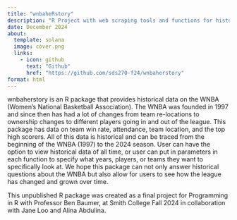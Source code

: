 ```yaml
---
title: "wnbaheRstory"
description: "R Project with web scraping tools and functions for historical WNBA data"
date: December 2024
about: 
  template: solana
  image: cover.png
  links: 
    - icon: github
      text: "Github"
      href: "https://github.com/sds270-f24/wnbaherstory"
format: html
---
```


wnbaherstory is an R package that provides historical data on the WNBA (Women’s National Basketball Association). The WNBA was founded in 1997 and since then has had a lot of changes from team re-locations to ownership changes to different players going in and out of the league. This package has data on team win rate, attendance, team location, and the top high scorers. All of this data is historical and can be traced from the beginning of the WNBA (1997) to the 2024 season. User can have the option to view historical data of all time, or user can put in parameters in each function to specify what years, players, or teams they want to specifically look at. We hope this package can not only answer historical questions about the WNBA but also allow for users to see how the league has changed and grown over time.

This unpublished R package was created as a final project for Programming in R with Professor Ben Baumer, at Smith College Fall 2024 in collaboration with Jane Loo and Alina Abdulina.